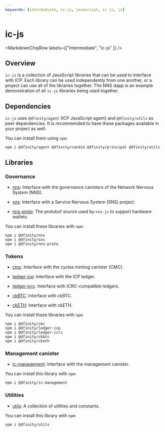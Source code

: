 ```yaml
---
keywords: [intermediate, ic-js, javascript, ic js, js]
---
```



# ic-js

<MarkdownChipRow labels={["Intermediate", "ic-js" ]} />

## Overview

`ic-js` is a collection of JavaScript libraries that can be used to interface with ICP. Each library can be used independently from one another, or a project can use all of the libraries together. The NNS dapp is an example demonstration of all `ic-js` libraries being used together.


## Dependencies

`ic-js` uses `@dfinity/agent` (ICP JavaScript agent) and `@dfinity/utils` as peer dependencies. It is recommended to have these packages available in your project as well.

You can install them using `npm`:

```
npm i @dfinity/agent @dfinity/candid @dfinity/principal @dfinity/utils
```


## Libraries


### Governance

- [nns](https://github.com/dfinity/ic-js/tree/main/packages/nns): Interface with the governance canisters of the Network Nervous System (NNS).

- [sns](https://github.com/dfinity/ic-js/tree/main/packages/sns): Interface with a Service Nervous System (SNS) project.

- [nns-proto](https://github.com/dfinity/ic-js/tree/main/packages/nns-proto): The protobuf source used by `nns-js` to support hardware wallets.


You can install these libraries with `npm`:

```
npm i @dfinity/nns
npm i @dfinity/sns
npm i @dfinity/nns-proto
```

### Tokens

- [cmc](https://github.com/dfinity/ic-js/tree/main/packages/cmc): Interface with the cycles minting canister (CMC).

- [ledger-icp](https://github.com/dfinity/ic-js/tree/main/packages/ledger-icp): Interface with the ICP ledger.

- [ledger-icrc](https://github.com/dfinity/ic-js/tree/main/packages/ledger-icrc): Interface with ICRC-compatible ledgers.

- [ckBTC](https://github.com/dfinity/ic-js/tree/main/packages/ckbtc): Interface with ckBTC.

- [ckETH](https://github.com/dfinity/ic-js/tree/main/packages/cketh): Interface with ckETH.

You can install these libraries with `npm`:

```
npm i @dfinity/cmc
npm i @dfinity/ledger-icp
npm i @dfinity/ledger-icrc
npm i @dfinity/ckbtc
npm i @dfinity/cketh
```

### Management canister

- [ic-management](https://github.com/dfinity/ic-js/tree/main/packages/ic-management): Interface with the management canister.

You can install this library with `npm`:

```
npm i @dfinity/ic-management
```


### Utilities

- [utils](https://github.com/dfinity/ic-js/tree/main/packages/utils): A collection of utilities and constants.

You can install this library with `npm`:

```
npm i @dfinity/utils
```
